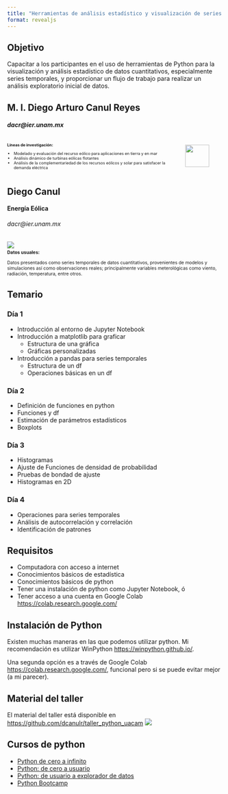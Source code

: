 ```yaml
---
title: "Herramientas de análisis estadístico y visualización de series temporales con Python 👨🏽‍💻🐍"
format: revealjs
---
```

## Objetivo

Capacitar a los participantes en el uso de herramientas de Python para la visualización y análisis estadístico de datos cuantitativos, especialmente series temporales, y proporcionar un flujo de trabajo para realizar un análisis exploratorio inicial de datos.

## M. I. Diego Arturo Canul Reyes 

##### dacr@ier.unam.mx

:::: {.columns}

::: {.column width="80%" style="font-size: 65%;"}
**Líneas de investigación:**

- Modelado y evaluación del recurso eólico para aplicaciones en tierra y en mar
- Análisis dinámico de turbinas eólicas flotantes
- Análisis de la complementariedad de los recursos eólicos y solar para satisfacer la demanda eléctrica
:::

::: {.column width="20%"}
![](./figs/canul2.png){width=80% fig-align="center"}
:::
::::

## Diego Canul 
**Energía Eólica**

###### dacr@ier.unam.mx


![](./figs/canul2.png){fig-align="center"}

::: {style="font-size: 75%; margin-top: -1em;"}
**Datos usuales:**

Datos presentados como series temporales de datos cuantitativos, provenientes de modelos y simulaciones así como observaciones reales; principalmente variables meterológicas como viento, radiación, temperatura, entre otros.
:::

## Temario {.scrollable .smaller}

### Día 1
- Introducción al entorno de Jupyter Notebook
- Introducción a matplotlib para graficar
    - Estructura de una gráfica
    - Gráficas personalizadas 
- Introducción a pandas para series temporales
    - Estructura de un df
    - Operaciones básicas en un df

### Día 2
- Definición de funciones en python
- Funciones y df
- Estimación de parámetros estadísticos
- Boxplots

### Día 3
- Histogramas
- Ajuste de Funciones de densidad de probabilidad
- Pruebas de bondad de ajuste
- Histogramas en 2D

### Día 4
- Operaciones para series temporales
- Análisis de autocorrelación y correlación
- Identificación de patrones

## Requisitos
- Computadora con acceso a internet
- Conocimientos básicos de estadística
- Conocimientos básicos de python
- Tener una instalación de python como Jupyter Notebook, ó 
- Tener acceso a una cuenta en Google Colab [https://colab.research.google.com/](https://colab.research.google.com/)


## Instalación de Python

Existen muchas maneras en las que podemos utilizar python. Mi recomendación es utilizar WinPython [https://winpython.github.io/](https://winpython.github.io/).

Una segunda opción es a través de Google Colab [https://colab.research.google.com/](https://colab.research.google.com/), funcional pero si se puede evitar mejor (a mi parecer).

## Material del taller

El material del taller está disponible en [https://github.com/dcanulr/taller_python_uacam](https://github.com/dcanulr/taller_python_uacam)
![](./figs/qrcode_github.png){fig-align="center"}

## Cursos de python

- [Python de cero a infinito](https://educacioncontinua.ier.unam.mx/oferta/renovando-talentos/python-para-ingenier%C3%ADa)
- [Python: de cero a usuario](https://www.coursera.org/programs/mooc-unam-en-coursera-para-ti-uzeau/learn/python-usuario)
- [Python: de usuario a explorador de datos](https://www.coursera.org/learn/pythonexplorador)
- [Python Bootcamp](https://altamarmx.github.io/python_bootcamp/)